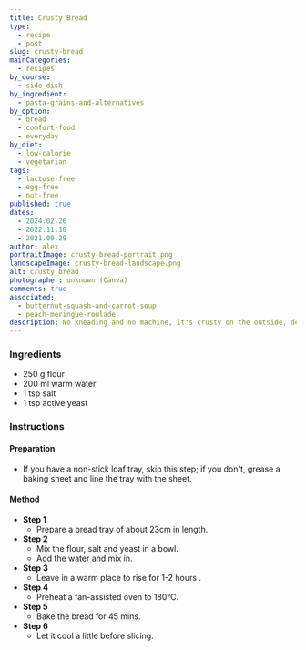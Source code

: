 ```yaml
---
title: Crusty Bread
type:
  - recipe
  - post
slug: crusty-bread
mainCategories:
  - recipes
by_course:
  - side-dish
by_ingredient:
  - pasta-grains-and-alternatives
by_option:
  - bread
  - comfort-food
  - everyday
by_diet:
  - low-calorie
  - vegetarian
tags:
  - lactose-free
  - egg-free
  - nut-free
published: true
dates:
  - 2024.02.26
  - 2022.11.18
  - 2021.09.29
author: alex
portraitImage: crusty-bread-portrait.png
landscapeImage: crusty-bread-landscape.png
alt: crusty bread
photographer: unknown (Canva)
comments: true
associated:
  - butternut-squash-and-carrot-soup
  - peach-meringue-roulade
description: No kneading and no machine, it's crusty on the outside, dense and flavorful on the inside. Carl (who loves bread) and our eldest child (who is not a bread-lover) really like it.
---
```


<Ingredients>

### Ingredients

- 250 g flour
- 200 ml warm water
- 1 tsp salt
- 1 tsp active yeast

</Ingredients>

<Instructions>

### Instructions

#### Preparation

- If you have a non-stick loaf tray, skip this step; if you don't, grease a baking sheet and line the tray with the sheet.

#### Method

- **Step 1**
  - Prepare a bread tray of about 23cm in length.
- **Step 2**
  - Mix the flour, salt and yeast in a bowl.
  - Add the water and mix in.
- **Step 3**
  - Leave in a warm place to rise for 1-2 hours .
- **Step 4**
  - Preheat a fan-assisted oven to 180°C.
- **Step 5**
  - Bake the bread for 45 mins.
- **Step 6**
  - Let it cool a little before slicing.

</Instructions>
